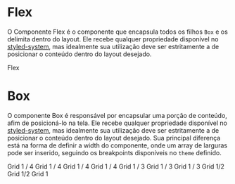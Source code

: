

<Meta title="Grid" component={Flex} />

# Flex

O Componente Flex é o componente que encapsula todos os filhos `Box` e os delimita dentro do layout. Ele recebe qualquer propriedade disponível no [styled-system](https://styled-system.com/api), mas idealmente sua utilização deve ser estritamente a de posicionar o conteúdo dentro do layout desejado.

<Preview>
  <Story name="Flex">
    <ThemeProvider>
      <Flex backgroundColor='grey' justifyContent='center'>
        <Box backgroundColor='white'>
          <Typography>Flex</Typography>
        </Box>
      </Flex>
    </ThemeProvider>
  </Story>
</Preview>

<Props of={Flex} />

# Box

O componente Box é responsável por encapsular uma porção de conteúdo, afim de posicioná-lo na tela. Ele recebe qualquer propriedade disponível no [styled-system](https://styled-system.com/api), mas idealmente sua utilização deve ser estritamente a de posicionar o conteúdo dentro do layout desejado. Sua principal diferença está na forma de definir a width do componente, onde um array de larguras pode ser inserido, seguindo os breakpoints disponíveis no `theme` definido.

<Preview>
  <Story name="Box">
    <ThemeProvider>
      <Flex flexWrap='wrap'>
        <Box width={[1, 1, 1 / 4]} p='2'>
          <Typography color='white' backgroundColor='amber.main' textAlign='center' py='3'>Grid 1 / 4</Typography>
        </Box>
        <Box width={[1, 1, 1 / 4]} p='2'>
          <Typography color='white' backgroundColor='amber.main' textAlign='center' py='3'>Grid 1 / 4</Typography>
        </Box>
        <Box width={[1, 1, 1 / 4]} p='2'>
          <Typography color='white' backgroundColor='amber.main' textAlign='center' py='3'>Grid 1 / 4</Typography>
        </Box>
        <Box width={[1, 1, 1 / 4]} p='2'>
          <Typography color='white' backgroundColor='amber.main' textAlign='center' py='3'>Grid 1 / 4</Typography>
        </Box>
        <Box width={[1, 1, 1 / 3]} p='2'>
          <Typography color='white' backgroundColor='red.main' textAlign='center' py='3'>Grid 1 / 3</Typography>
        </Box>
        <Box width={[1, 1, 1 / 3]} p='2'>
          <Typography color='white' backgroundColor='red.main' textAlign='center' py='3'>Grid 1 / 3</Typography>
        </Box>
        <Box width={[1, 1, 1 / 3]} p='2'>
          <Typography color='white' backgroundColor='red.main' textAlign='center' py='3'>Grid 1 / 3</Typography>
        </Box>
        <Box width={[1, 1, 1/2]} p='2'>
          <Typography color='white' backgroundColor='blue.main' textAlign='center' py='3'>Grid 1/2</Typography>
        </Box>
        <Box width={[1, 1, 1/2]} p='2'>
          <Typography color='white' backgroundColor='blue.main' textAlign='center' py='3'>Grid 1/2</Typography>
        </Box>
        <Box width={[1, 1, 1]} p='2'>
          <Typography color='white' backgroundColor='green.main' textAlign='center' py='3'>Grid 1</Typography>
        </Box>
      </Flex>
    </ThemeProvider>
  </Story>
</Preview>

<Props of={Box} />
